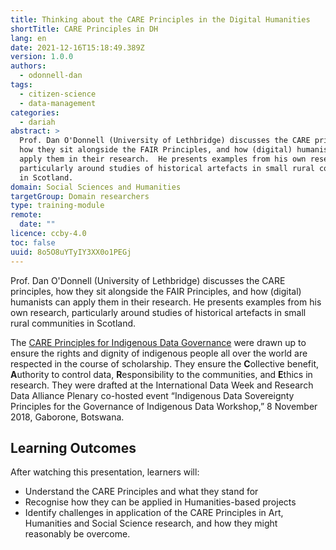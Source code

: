 ```yaml
---
title: Thinking about the CARE Principles in the Digital Humanities
shortTitle: CARE Principles in DH
lang: en
date: 2021-12-16T15:18:49.389Z
version: 1.0.0
authors:
  - odonnell-dan
tags:
  - citizen-science
  - data-management
categories:
  - dariah
abstract: >
  Prof. Dan O'Donnell (University of Lethbridge) discusses the CARE principles,
  how they sit alongside the FAIR Principles, and how (digital) humanists can
  apply them in their research.  He presents examples from his own research,
  particularly around studies of historical artefacts in small rural communities
  in Scotland.
domain: Social Sciences and Humanities
targetGroup: Domain researchers
type: training-module
remote:
  date: ""
licence: ccby-4.0
toc: false
uuid: 8o5O8uYTyIY3XX0o1PEGj
---
```

Prof. Dan O'Donnell (University of Lethbridge) discusses the CARE principles, how they sit alongside the FAIR Principles, and how (digital) humanists can apply them in their research.  He presents examples from his own research, particularly around studies of historical artefacts in small rural communities in Scotland.

The [CARE Principles for Indigenous Data Governance](https://www.gida-global.org/care) were drawn up to ensure the rights and dignity of indigenous people all over the world are respected in the course of scholarship.  They  ensure the **C**ollective benefit, **A**uthority to control data, **R**esponsibility to the communities, and **E**thics in research. They were drafted  at the International Data Week and Research Data Alliance Plenary co-hosted event “Indigenous Data Sovereignty Principles for the Governance of Indigenous Data Workshop,” 8 November 2018, Gaborone, Botswana. 

## Learning Outcomes

After watching this presentation, learners will:

- Understand the CARE Principles and what they stand for
- Recognise how they can be applied in Humanities-based projects
- Identify challenges in application of the CARE Principles in Art, Humanities and Social Science research, and how they might reasonably be overcome.



<VideoCard provider="youtube" id="zy6D9UQuiig" title="Thinking about CARE Principles in (Digital) Humanities research" subtitle="Click here to view" image="images/dan-o-donnell-videocard-thumbnail.png" />